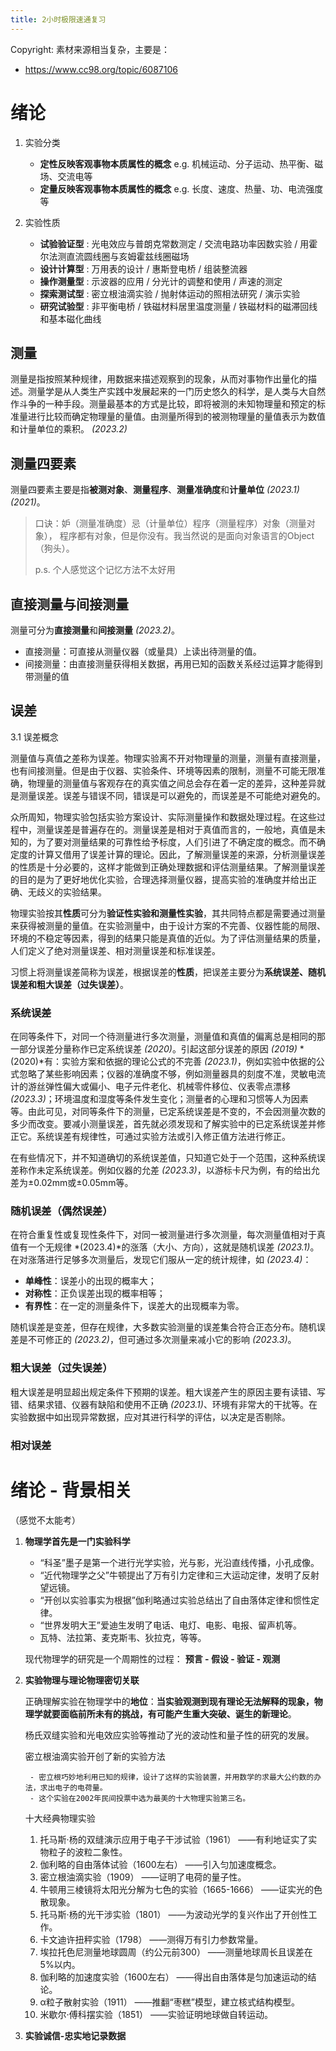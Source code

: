 ```yaml
---
title: 2小时极限速通复习
---
```


Copyright: 素材来源相当复杂，主要是：

- https://www.cc98.org/topic/6087106

# 绪论

1. 实验分类

   - **定性反映客观事物本质属性的概念** e.g. 机械运动、分子运动、热平衡、磁场、交流电等
   - **定量反映客观事物本质属性的概念** e.g. 长度、速度、热量、功、电流强度等

2. 实验性质
    - **试验验证型** : 光电效应与普朗克常数测定 / 交流电路功率因数实验 / 用霍尔法测直流圆线圈与亥姆霍兹线圈磁场
    - **设计计算型** : 万用表的设计 / 惠斯登电桥 / 组装整流器
    - **操作测量型** : 示波器的应用 / 分光计的调整和使用 / 声速的测定
    - **探索测试型** : 密立根油滴实验 / 抛射体运动的照相法研究 / 演示实验
    - **研究试验型** : 非平衡电桥 / 铁磁材料居里温度测量 / 铁磁材料的磁滞回线和基本磁化曲线

## 测量

测量是指按照某种规律，用数据来描述观察到的现象，从而对事物作出量化的描述。测量学是从人类生产实践中发展起来的一门历史悠久的科学，是人类与大自然作斗争的一种手段。测量最基本的方式是比较，即将被测的未知物理量和预定的标准量进行比较而确定物理量的量值。由测量所得到的被测物理量的量值表示为数值和计量单位的乘积。 *(2023.2)*

## 测量四要素

测量四要素主要是指**被测对象**、**测量程序**、**测量准确度**和**计量单位** *(2023.1)* *(2021)*。

> 口诀：妒（测量准确度）忌（计量单位）程序（测量程序）对象（测量对象），
> 程序都有对象，但是你没有。我当然说的是面向对象语言的Object（狗头）。 
>
> p.s. 个人感觉这个记忆方法不太好用

## 直接测量与间接测量

测量可分为**直接测量**和**间接测量** *(2023.2)*。

- 直接测量：可直接从测量仪器（或量具）上读出待测量的值。
- 间接测量：由直接测量获得相关数据，再用已知的函数关系经过运算才能得到带测量的值


## 误差

3.1 误差概念

测量值与真值之差称为误差。物理实验离不开对物理量的测量，测量有直接测量，也有间接测量。但是由于仪器、实验条件、环境等因素的限制，测量不可能无限准确，物理量的测量值与客观存在的真实值之间总会存在着一定的差异，这种差异就是测量误差。误差与错误不同，错误是可以避免的，而误差是不可能绝对避免的。

众所周知，物理实验包括实验方案设计、实际测量操作和数据处理过程。在这些过程中，测量误差是普遍存在的。测量误差是相对于真值而言的，一般地，真值是未知的，为了要对测量结果的可靠性给予标度，人们引进了不确定度的概念。而不确定度的计算又借用了误差计算的理论。因此，了解测量误差的来源，分析测量误差的性质是十分必要的，这样才能做到正确处理数据和评估测量结果。了解测量误差的目的是为了更好地优化实验，合理选择测量仪器，提高实验的准确度并给出正确、无歧义的实验结果。

物理实验按其**性质**可分为**验证性实验和测量性实验**，其共同特点都是需要通过测量来获得被测量的量值。在实验测量中，由于设计方案的不完善、仪器性能的局限、环境的不稳定等因素，得到的结果只能是真值的近似。为了评估测量结果的质量，人们定义了绝对测量误差、相对测量误差和标准误差。

习惯上将测量误差简称为误差，根据误差的**性质**，把误差主要分为**系统误差、随机误差和粗大误差（过失误差）**。

### 系统误差

在同等条件下，对同一个待测量进行多次测量，测量值和真值的偏离总是相同的那一部分误差分量称作已定系统误差 *(2020)*。引起这部分误差的原因 *(2019)* *(2020)*有：实验方案和依据的理论公式的不完善 *(2023.1)*，例如实验中依据的公式忽略了某些影响因素；仪器的准确度不够，例如测量器具的刻度不准，灵敏电流计的游丝弹性偏大或偏小、电子元件老化、机械零件移位、仪表零点漂移 *(2023.3)*；环境温度和湿度等条件发生变化；测量者的心理和习惯等人为因素等。由此可见，对同等条件下的测量，已定系统误差是不变的，不会因测量次数的多少而改变。要减小测量误差，首先就必须发现和了解实验中的已定系统误差并修正它。系统误差有规律性，可通过实验方法或引入修正值方法进行修正。

在有些情况下，并不知道确切的系统误差值，只知道它处于一个范围，这种系统误差称作未定系统误差。例如仪器的允差 *(2023.3)*，以游标卡尺为例，有的给出允差为±0.02mm或±0.05mm等。

### 随机误差（偶然误差）

在符合重复性或复现性条件下，对同一被测量进行多次测量，每次测量值相对于真值有一个无规律 *(2023.4)*的涨落（大小、方向），这就是随机误差 *(2023.1)*。在对涨落进行足够多次测量后，发现它们服从一定的统计规律，如 *(2023.4)*：
- **单峰性**：误差小的出现的概率大；
- **对称性**：正负误差出现的概率相等；
- **有界性**：在一定的测量条件下，误差大的出现概率为零。

随机误差是变差，但存在规律，大多数实验测量的误差集合符合正态分布。随机误差是不可修正的 *(2023.2)*，但可通过多次测量来减小它的影响 *(2023.3)*。

### 粗大误差（过失误差）

粗大误差是明显超出规定条件下预期的误差。粗大误差产生的原因主要有读错、写错、结果求错、仪器有缺陷和使用不正确 *(2023.1)*、环境有非常大的干扰等。在实验数据中如出现异常数据，应对其进行科学的评估，以决定是否剔除。

### 相对误差


# 绪论 - 背景相关

（感觉不太能考）



1. **物理学首先是一门实验科学**

   - “科圣”墨子是第一个进行光学实验，光与影，光沿直线传播，小孔成像。
   - “近代物理学之父”牛顿提出了万有引力定律和三大运动定律，发明了反射望远镜。
   - “开创以实验事实为根据”伽利略通过实验总结出了自由落体定律和惯性定律。
   - “世界发明大王”爱迪生发明了电话、电灯、电影、电报、留声机等。
   - 瓦特、法拉第、麦克斯韦、狄拉克，等等。
   
   现代物理学的研究是一个周期性的过程： **预言 - 假设 - 验证 - 观测**

2. **实验物理与理论物理密切关联**

    正确理解实验在物理学中的**地位**：**当实验观测到现有理论无法解释的现象，物理学就要面临前所未有的挑战，有可能产生重大突破、诞生的新理论**。

    杨氏双缝实验和光电效应实验等推动了光的波动性和量子性的研究的发展。

    密立根油滴实验开创了新的实验方法

        - 密立根巧妙地利用已知的规律，设计了这样的实验装置，并用数学的求最大公约数的办法，求出电子的电荷量。
        - 这个实验在2002年民间投票中选为最美的十大物理实验第三名。
    
    十大经典物理实验
    1. 托马斯·杨的双缝演示应用于电子干涉试验（1961）
    					——有利地证实了实物粒子的波粒二象性。
    2. 伽利略的自由落体试验（1600左右）
    					——引入匀加速度概念。
    3. 密立根油滴实验（1909）
    					——证明了电荷的量子性。
    4. 牛顿用三棱镜将太阳光分解为七色的实验（1665-1666）
    					——证实光的色散现象。
    5. 托马斯·杨的光干涉实验（1801）
    					——为波动光学的复兴作出了开创性工作。
    6. 卡文迪许扭秤实验（1798）
					——测得万有引力参数常量。
    7. 埃拉托色尼测量地球圆周（约公元前300）
    					——测量地球周长且误差在5%以内。
    8. 伽利略的加速度实验（1600左右）
    					——得出自由落体是匀加速运动的结论。
    9. α粒子散射实验（1911）
    					——推翻“枣糕”模型，建立核式结构模型。
    10. 米歇尔·傅科摆实验（1851）
    					——实验证明地球做自转运动。


3. **实验诚信-忠实地记录数据**